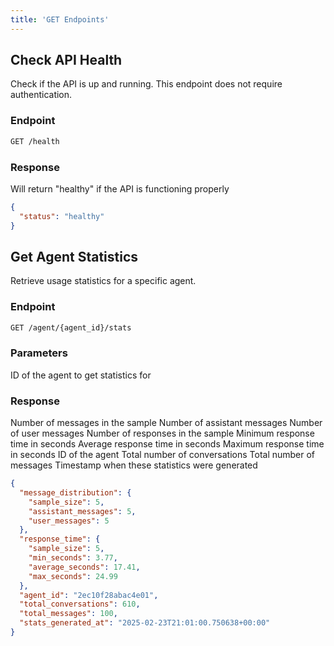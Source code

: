 ```yaml
---
title: 'GET Endpoints'
---
```


## Check API Health

Check if the API is up and running. This endpoint does not require authentication.

### Endpoint

```bash
GET /health
```

### Response

<ResponseField name="status" type="string" required>
  Will return "healthy" if the API is functioning properly
</ResponseField>

```json
{
  "status": "healthy"
}
```

## Get Agent Statistics

Retrieve usage statistics for a specific agent.

### Endpoint

```bash
GET /agent/{agent_id}/stats
```

### Parameters

<ParamField path="agent_id" type="string" required>
  ID of the agent to get statistics for
</ParamField>

### Response

<ResponseField name="message_distribution" type="object" required>
  <Expandable title="Properties">
    <ResponseField name="sample_size" type="integer">Number of messages in the sample</ResponseField>
    <ResponseField name="assistant_messages" type="integer">Number of assistant messages</ResponseField>
    <ResponseField name="user_messages" type="integer">Number of user messages</ResponseField>
  </Expandable>
</ResponseField>

<ResponseField name="response_time" type="object" required>
  <Expandable title="Properties">
    <ResponseField name="sample_size" type="integer">Number of responses in the sample</ResponseField>
    <ResponseField name="min_seconds" type="number">Minimum response time in seconds</ResponseField>
    <ResponseField name="average_seconds" type="number">Average response time in seconds</ResponseField>
    <ResponseField name="max_seconds" type="number">Maximum response time in seconds</ResponseField>
  </Expandable>
</ResponseField>

<ResponseField name="agent_id" type="string" required>
  ID of the agent
</ResponseField>

<ResponseField name="total_conversations" type="integer">
  Total number of conversations
</ResponseField>

<ResponseField name="total_messages" type="integer">
  Total number of messages
</ResponseField>

<ResponseField name="stats_generated_at" type="string">
  Timestamp when these statistics were generated
</ResponseField>

```json
{
  "message_distribution": {
    "sample_size": 5,
    "assistant_messages": 5,
    "user_messages": 5
  },
  "response_time": {
    "sample_size": 5,
    "min_seconds": 3.77,
    "average_seconds": 17.41,
    "max_seconds": 24.99
  },
  "agent_id": "2ec10f28abac4e01",
  "total_conversations": 610,
  "total_messages": 100,
  "stats_generated_at": "2025-02-23T21:01:00.750638+00:00"
}
```
